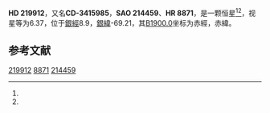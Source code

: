 {{Starbox begin
| name = HD 219912
}}
{{Starbox observe
| epoch = [[J2000.0|J2000.0]]
| constell = {{星座名待查}}<ref name=SIMBAD>{{cite web
 | url=http://simbad.u-strasbg.fr/simbad/sim-id?Ident=HR+8871
 | title =Pulsating variable Star
 | publisher=Centre de Données astronomiques de Strasbourg
 | work=SIMBAD
 | accessdate=2012-07-13}}</ref><ref name=DATA>{{cite web
 | url=http://vizier.u-strasbg.fr/viz-bin/VizieR-5?-out.add=.&-source=5050&-corr=PK=HR&-out.max=9999&HR=8871
 | title=VizieR Detailed Page
 | accessdate=2012-07-13
 | archive-date=2019-02-16
 | archive-url=https://web.archive.org/web/20190216102844/http://vizier.u-strasbg.fr/viz-bin/VizieR-5?-out.add=.&-source=5050&-corr=PK=HR&-out.max=9999&HR=8871
 | dead-url=no
 }}</ref>
| 星官 = 
| ra = {{RA|23|19|43.2}}<ref name=SIMBAD /><ref name=DATA />
| dec = {{DEC|-33|42|29}}<ref name=SIMBAD /><ref name=DATA />
| appmag_v = 6.37<ref name=SIMBAD /><ref name=DATA />
}}
{{Starbox character
| class = K2III<ref name=SIMBAD /><ref name=DATA />
| b-v = 1.3<ref name=SIMBAD /><ref name=DATA />
| u-b = <ref name=SIMBAD /><ref name=DATA />
| r-i = <ref name=SIMBAD /><ref name=DATA />
| variable = 
}}
{{Starbox astrometry
| radial_v = 
| prop_mo_ra = 23
| parallax = 
| p_error = 
}}
{{Starbox catalog
| names =CD-3415985，[[SAO星表|SAO]] 214459，[[HD星表|HD]] 219912，[[HR星表|HR]] 8871}}
{{Starbox reference |Simbad=HR+8871}}
{{Starbox end}}

'''HD 219912'''，又名'''CD-3415985'''，'''SAO 214459'''、'''HR 8871'''，是一颗恒星<ref name=SIMBAD /><ref name=DATA />，视星等为6.37，位于[[銀道座標系|銀經]]8.9，[[銀道座標系|銀緯]]-69.21，其[[B1900.0|B1900.0]]坐标为赤經{{RA|23|14|18.6}}，赤緯{{DEC|-34|-69.21|15}}。

== 参考文献 ==
{{reflist}}

{{star-stub}}

[[Category:HD和HDE天體|219912]]
[[Category:HR天體|8871]]
[[Category:SAO天體|214459]]
